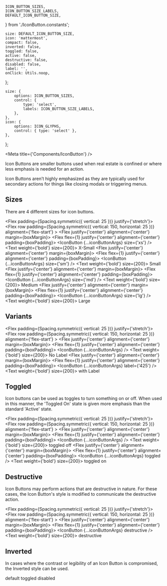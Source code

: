 
    ICON_BUTTON_SIZES,
    ICON_BUTTON_SIZE_LABELS,
    DEFAULT_ICON_BUTTON_SIZE,
} from './IconButton.constants';

    size: DEFAULT_ICON_BUTTON_SIZE,
    icon: 'mattermost',
    compact: false,
    inverted: false,
    toggled: false,
    active: false,
    destructive: false,
    disabled: false,
    label: '',
    onClick: Utils.noop,
};

    size: {
        options: ICON_BUTTON_SIZES,
        control: {
            type: 'select',
            labels: ICON_BUTTON_SIZE_LABELS,
        },
    },
    icon: {
        options: ICON_GLYPHS,
        control: { type: 'select' },
    },
};


<Meta title={'Components/IconButton'} />

<Title>Icon Buttons</Title>

<Subtitle>
    Icon Buttons are smaller buttons used when real estate is confined or where less emphasis is
    needed for an action.
</Subtitle>

Icon Buttons aren’t highly emphasized as they are typically used for secondary actions for things
like closing modals or triggering menus.

## Sizes

There are 4 different sizes for icon buttons.

<Flex padding={Spacing.symmetric({ vertical: 25 })} justify={'stretch'}>
    <Flex
        row
        padding={Spacing.symmetric({ vertical: 150, horizontal: 25 })}
        alignment={'flex-start'}
    >
        <Flex justify={'center'} alignment={'center'} margin={boxMargin}>
            <Shape backgroundColor={colors.neutral[100]} width={150} height={150}>
                <Flex flex={1} justify={'center'} alignment={'center'} padding={boxPadding}>
                    <IconButton {...iconButtonArgs} size={'xs'} />
                </Flex>
            </Shape>
            <Text weight={'bold'} size={200}>
                X-Small
            </Text>
        </Flex>
        <Flex justify={'center'} alignment={'center'} margin={boxMargin}>
            <Shape backgroundColor={colors.neutral[100]} width={150} height={150}>
                <Flex flex={1} justify={'center'} alignment={'center'} padding={boxPadding}>
                    <IconButton {...iconButtonArgs} size={'sm'} />
                </Flex>
            </Shape>
            <Text weight={'bold'} size={200}>
                Small
            </Text>
        </Flex>
        <Flex justify={'center'} alignment={'center'} margin={boxMargin}>
            <Shape backgroundColor={colors.neutral[100]} width={150} height={150}>
                <Flex flex={1} justify={'center'} alignment={'center'} padding={boxPadding}>
                    <IconButton {...iconButtonArgs} size={'md'} />
                </Flex>
            </Shape>
            <Text weight={'bold'} size={200}>
                Medium
            </Text>
        </Flex>
        <Flex justify={'center'} alignment={'center'} margin={boxMargin}>
            <Shape backgroundColor={colors.neutral[100]} width={150} height={150}>
                <Flex flex={1} justify={'center'} alignment={'center'} padding={boxPadding}>
                    <IconButton {...iconButtonArgs} size={'lg'} />
                </Flex>
            </Shape>
            <Text weight={'bold'} size={200}>
                Large
            </Text>
        </Flex>
    </Flex>
</Flex>

## Variants

<Flex padding={Spacing.symmetric({ vertical: 25 })} justify={'stretch'}>
    <Flex
        row
        padding={Spacing.symmetric({ vertical: 150, horizontal: 25 })}
        alignment={'flex-start'}
    >
        <Flex justify={'center'} alignment={'center'} margin={boxMargin}>
            <Shape backgroundColor={colors.neutral[100]} width={150} height={150}>
                <Flex flex={1} justify={'center'} alignment={'center'} padding={boxPadding}>
                    <IconButton {...iconButtonArgs} />
                </Flex>
            </Shape>
            <Text weight={'bold'} size={200}>
                No Label
            </Text>
        </Flex>
        <Flex justify={'center'} alignment={'center'} margin={boxMargin}>
            <Shape backgroundColor={colors.neutral[100]} width={150} height={150}>
                <Flex flex={1} justify={'center'} alignment={'center'} padding={boxPadding}>
                    <IconButton {...iconButtonArgs} label={'425'} />
                </Flex>
            </Shape>
            <Text weight={'bold'} size={200}>
                with Label
            </Text>
        </Flex>
    </Flex>
</Flex>

## Toggled

Icon buttons can be used as toggles to turn something on or off. When used in this manner,
the 'Toggled On' state is given more emphasis than the standard 'Active' state.

<Flex padding={Spacing.symmetric({ vertical: 25 })} justify={'stretch'}>
    <Flex
        row
        padding={Spacing.symmetric({ vertical: 150, horizontal: 25 })}
        alignment={'flex-start'}
    >
        <Flex justify={'center'} alignment={'center'} margin={boxMargin}>
            <Shape backgroundColor={colors.neutral[100]} width={150} height={150}>
                <Flex flex={1} justify={'center'} alignment={'center'} padding={boxPadding}>
                    <IconButton {...iconButtonArgs} />
                </Flex>
            </Shape>
            <Text weight={'bold'} size={200}>
                toggled off
            </Text>
        </Flex>
        <Flex justify={'center'} alignment={'center'} margin={boxMargin}>
            <Shape backgroundColor={colors.neutral[100]} width={150} height={150}>
                <Flex flex={1} justify={'center'} alignment={'center'} padding={boxPadding}>
                    <IconButton {...iconButtonArgs} toggled />
                </Flex>
            </Shape>
            <Text weight={'bold'} size={200}>
                toggled on
            </Text>
        </Flex>
    </Flex>
</Flex>

## Destructive

Icon Buttons may perform actions that are destructive in nature. For these cases,
the Icon Button's style is modified to communicate the destructive action.

<Flex padding={Spacing.symmetric({ vertical: 25 })} justify={'stretch'}>
    <Flex
        row
        padding={Spacing.symmetric({ vertical: 150, horizontal: 25 })}
        alignment={'flex-start'}
    >
        <Flex justify={'center'} alignment={'center'} margin={boxMargin}>
            <Shape backgroundColor={colors.neutral[100]} width={150} height={150}>
                <Flex flex={1} justify={'center'} alignment={'center'} padding={boxPadding}>
                    <IconButton {...iconButtonArgs} destructive />
                </Flex>
            </Shape>
            <Text weight={'bold'} size={200}>
                destructive
            </Text>
        </Flex>
    </Flex>
</Flex>

## Inverted

In cases where the contrast or legibility of an Icon Button is compromised, the Inverted style can be used.

<ThemeProvider theme={darkTheme}>
    <Flex padding={Spacing.symmetric({ vertical: 150 })} justify={'stretch'}>
        <Flex
            row
            padding={Spacing.symmetric({ vertical: 150, horizontal: 25 })}
            alignment={'center'}
        >
            <Flex justify={'center'} alignment={'center'} margin={boxMargin}>
                <Shape backgroundColor={colors.blue[400]} width={150} height={150}>
                    <Flex flex={1} justify={'center'} alignment={'center'} padding={boxPadding}>
                        <IconButton {...iconButtonArgs} inverted />
                    </Flex>
                </Shape>
                <Text weight={'bold'} size={200}>
                    default
                </Text>
            </Flex>
            <Flex justify={'center'} alignment={'center'} margin={boxMargin}>
                <Shape backgroundColor={colors.blue[400]} width={150} height={150}>
                    <Flex flex={1} justify={'center'} alignment={'center'} padding={boxPadding}>
                        <IconButton {...iconButtonArgs} inverted toggled />
                    </Flex>
                </Shape>
                <Text weight={'bold'} size={200}>
                    toggled
                </Text>
            </Flex>
            <Flex justify={'center'} alignment={'center'} margin={boxMargin}>
                <Shape backgroundColor={colors.blue[400]} width={150} height={150}>
                    <Flex flex={1} justify={'center'} alignment={'center'} padding={boxPadding}>
                        <IconButton {...iconButtonArgs} inverted disabled />
                    </Flex>
                </Shape>
                <Text weight={'bold'} size={200}>
                    disabled
                </Text>
            </Flex>
        </Flex>
    </Flex>
</ThemeProvider>

<ArgsTable of={IconButton} />

<Canvas hidden>
    <Story name="default" args={iconButtonArgs} argTypes={iconButtonArgTypes}>
        {(args) => <IconButton {...args} />}
    </Story>
</Canvas>
